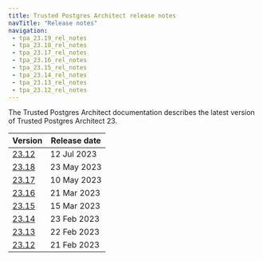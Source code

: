 ```yaml
---
title: Trusted Postgres Architect release notes
navTitle: "Release notes"
navigation:
 - tpa_23.19_rel_notes
 - tpa_23.18_rel_notes
 - tpa_23.17_rel_notes
 - tpa_23.16_rel_notes
 - tpa_23.15_rel_notes
 - tpa_23.14_rel_notes
 - tpa_23.13_rel_notes
 - tpa_23.12_rel_notes
---
```


The Trusted Postgres Architect documentation describes the latest version of Trusted Postgres Architect 23. 

|           Version            | Release date |
| ---------------------------- | ------------ |
| [23.12](tpa_23.19_rel_notes) | 12 Jul 2023  |
| [23.18](tpa_23.18_rel_notes) | 23 May 2023  |
| [23.17](tpa_23.17_rel_notes) | 10 May 2023  |
| [23.16](tpa_23.16_rel_notes) | 21 Mar 2023  |
| [23.15](tpa_23.15_rel_notes) | 15 Mar 2023  |
| [23.14](tpa_23.14_rel_notes) | 23 Feb 2023  |
| [23.13](tpa_23.13_rel_notes) | 22 Feb 2023  |
| [23.12](tpa_23.12_rel_notes) | 21 Feb 2023  |

